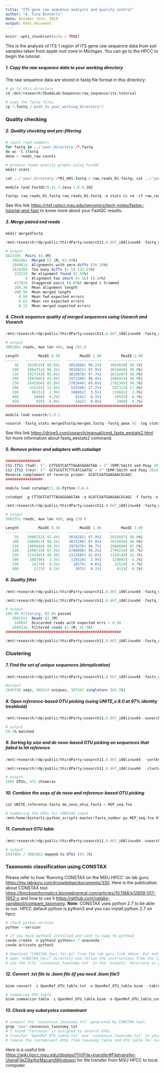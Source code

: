 ```yaml
---
title: "ITS gene raw sequence analysis and quality control"
author: "A. Fina Bintarti"
date: October 15th, 2019
output: html_document
---
```


```r
knitr::opts_chunk$set(echo = TRUE)
```
This is the analysis of ITS 1 region of ITS gene raw sequence data from soil samples taken from apple root zone in Michigan. You can go to the HPCC to begin the tutorial.

##### 1. Copy the raw sequence data to your working directory
The raw sequence data are stored in fastq file format in this directory:
```r
# go to this directory
cd /mnt/research/ShadeLab/Sequence/raw_sequence/its.tutorial

# copy the fastq files
cp *.fastq /'path_to_your_working_directory'/
```
### Quality checking

##### 2. Quality checking and pre-filtering
```r
# count read numbers
for fastq in ../'your_directory'/*.fastq
do wc -l $fastq
done > reads_raw.counts

# produce reads quality graphs using FastQC
mkdir stats

cat ../'your_directory'/*R1_001.fastq > raw_reads_R1.fastq; cat ../'your_directory'/*R2_001.fastq > raw_reads_R2.fastq

module load FastQC/0.11.7-Java-1.8.0_162

fastqc raw_reads_R1.fastq raw_reads_R2.fastq -o stats && rm -rf raw_reads_R1.fastq raw_reads_R2.fastq
```
See this link <https://rtsf.natsci.msu.edu/genomics/tech-notes/fastqc-tutorial-and-faq/> to know more about your FastQC results.

##### 3. Merge paired end reads
```r
mkdir mergedfastq

/mnt/research/rdp/public/thirdParty/usearch11.0.667_i86linux64 -fastq_mergepairs ../rawreads/*R1*.fastq -relabel @ -tabbedout merged_tabbed.txt -report merged_summary.txt -fastqout mergedfastq/merged.fastq

# output
4823385  Pairs (4.8M)
   3081862  Merged (3.1M, 63.89%)
   1840814  Alignments with zero diffs (38.16%)
   1618304  Too many diffs (> 5) (33.55%)
    123219  No alignment found (2.55%)
         0  Alignment too short (< 16) (0.00%)
    417024  Staggered pairs (8.65%) merged & trimmed
    206.36  Mean alignment length
    280.99  Mean merged length
      0.84  Mean fwd expected errors
      0.63  Mean rev expected errors
      0.15  Mean merged expected errors
```

##### 4. Check sequence quality of merged sequences using Usearch and Vsearch

```r
/mnt/research/rdp/public/thirdParty/usearch11.0.667_i86linux64 -fastq_eestats2 mergedfastq/merged.fastq -output stats_eestats2_USEARCH.txt

# output
3081862 reads, max len 484, avg 281.0

Length         MaxEE 0.50         MaxEE 1.00         MaxEE 2.00
------   ----------------   ----------------   ----------------
    50    3039519( 98.6%)    3053604( 99.1%)    3054830( 99.1%)
   100    2964751( 96.2%)    3016022( 97.9%)    3019440( 98.0%)
   150    2927343( 95.0%)    3010078( 97.7%)    3019297( 98.0%)
   200    2867605( 93.0%)    2971509( 96.4%)    2986914( 96.9%)
   250    2645566( 85.8%)    2762440( 89.6%)    2782345( 90.3%)
   300     474191( 15.4%)     529398( 17.2%)     547313( 17.8%)
   350      88151(  2.9%)     108052(  3.5%)     119661(  3.9%)
   400       5808(  0.2%)       8161(  0.3%)      10553(  0.3%)
   450        935(  0.0%)       1422(  0.0%)       1968(  0.1%)
###############################################################

module load vsearch/2.9.1

vsearch -fastq_stats mergedfastq/merged.fastq -fastq_qmax 42 -log stats_results_VSEARCH.txt
```
See this link <https://drive5.com/usearch/manual/cmd_fastq_eestats2.html> for more information about fastq_eestats2 command.

##### 5. Remove primer and adapters with cutadapt
```r
################
CS1-ITS1 (fwd): 5’- CTTGGTCATTTAGAGGAAGTAA – 3’ (EMP/Smith and Peay 2014)
CS2-ITS2 (rev): 5’- GCTGCGTTCTTCATCGATGC – 3’ (EMP/Smith and Peay 2014)
Reverse complement of reverse primer: GCATCGATGAAGAACGCAGC
#################

module load cutadapt/1.16-Python-3.6.4

cutadapt -g CTTGGTCATTTAGAGGAAGTAA -a GCATCGATGAAGAACGCAGC -f fastq -n 2 --discard-untrimmed --match-read-wildcards -o cut_merged.fastq mergedfastq/merged.fastq > cut_adpt_results.txt

/mnt/research/rdp/public/thirdParty/usearch11.0.667_i86linux64 -fastq_eestats2 cut_merged.fastq -output cutdapt_eestats2_USEARCH.txt

# output
3081551 reads, max len 460, avg 239.0

Length         MaxEE 0.50         MaxEE 1.00         MaxEE 2.00
------   ----------------   ----------------   ----------------
    50    3000252( 97.4%)    3018292( 97.9%)    3019597( 98.0%)
   100    2966813( 96.3%)    3015196( 97.8%)    3019056( 98.0%)
   150    2905666( 94.3%)    2979376( 96.7%)    2988660( 97.0%)
   200    2690719( 87.3%)    2780090( 90.2%)    2794214( 90.7%)
   250    1241945( 40.3%)    1312685( 42.6%)    1329149( 43.1%)
   300     100390(  3.3%)     119324(  3.9%)     129893(  4.2%)
   350      14179(  0.5%)      18579(  0.6%)      22524(  0.7%)
   400       2173(  0.1%)       3073(  0.1%)       4119(  0.1%)
```
##### 6. Quality filter 
```r
/mnt/research/rdp/public/thirdParty/usearch11.0.667_i86linux64 -fastq_eestats2 cut_merged.fastq -output cut_merged.pre_filtered.eestats2.txt -length_cutoffs 100,400,10

/mnt/research/rdp/public/thirdParty/usearch11.0.667_i86linux64 -fastq_filter cut_merged.fastq -fastq_minlen 150 -fastq_maxee 0.5 -fastaout cut_merged_filtered.fa -fastaout_discarded merged.no_filter.fa -fastqout cut_merged_filtered.fastq

# output
100.0% Filtering, 92.5% passed 
   3081551  Reads (3.1M)                    
    140047  Discarded reads with expected errs > 0.50
   2849338  Filtered reads (2.8M, 92.5%)
#####################################################

/mnt/research/rdp/public/thirdParty/usearch11.0.667_i86linux64 -fastq_eestats2 cut_merged_filtered.fastq -output cut_merged.post_filtered.eestats2.txt -length_cutoffs 150,400,10
```
### Clustering

##### 7. Find the set of unique sequences (dereplication)
```r
/mnt/research/rdp/public/thirdParty/usearch11.0.667_i86linux64 -fastx_uniques cut_merged_filtered.fastq -fastaout derep_filtered_cut_merged.fasta -sizeout

#output
2849338 seqs, 469224 uniques, 307561 singletons (65.5%)
```
##### 8. Open reference-based OTU picking (using UNITE_v.8.0 at 97% identity treshhold)
```r
/mnt/research/rdp/public/thirdParty/usearch11.0.667_i86linux64 -usearch_global derep_filtered_cut_merged.fasta -id 0.97 -db /mnt/research/ShadeLab/UNITE_v.8.0/sh_refs_qiime_ver8_97_02.02.2019.fasta  -strand plus -uc ref_seqs.uc -dbmatched UNITE_reference.fasta -notmatched UNITE_failed_closed.fq

# output
59.3% matched
```
##### 9. Sorting by size and de novo-based OTU picking on sequences that failed to hit reference
```r
/mnt/research/rdp/public/thirdParty/usearch11.0.667_i86linux64  -sortbysize UNITE_failed_closed.fq -fastaout sorted_UNITE_failed_closed.fq

/mnt/research/rdp/public/thirdParty/usearch11.0.667_i86linux64  -cluster_otus sorted_UNITE_failed_closed.fq -minsize 2 -otus de_novo_otus.fasta -uparseout uparse_otus.txt -relabel OTU_

# output
2005 OTUs, 472 chimeras
```
##### 10. Combine the seqs of de novo and reference-based OTU picking
```r
cat UNITE_reference.fasta de_novo_otus.fasta > REP_seq.fna

# numbering the OTUs for CONSTAX input
/mnt/home/bintarti/python_scripts-master/fasta_number.py REP_seq.fna OTU_ > NUMB_REP_seq.fasta
```
##### 11. Construct OTU table 
```r
/mnt/research/rdp/public/thirdParty/usearch11.0.667_i86linux64 -usearch_global mergedfastq/merged.fastq -db NUMB_REP_seq.fasta -strand plus -id 0.97 -uc OTU_map.uc -otutabout OpenRef_OTU_table.txt

# output
2937403 / 3081862 mapped to OTUs (95.3%)  
```
### Taxonomic classification using CONSTAX
Please refer to how 'Running CONSTAX on the MSU HPCC' on lab guru: <https://my.labguru.com/knowledge/documents/330>. Here is the publication about CONSTAX tool <https://bmcbioinformatics.biomedcentral.com/articles/10.1186/s12859-017-1952-x> and how to use it <https://github.com/natalie-vandepol/compare_taxonomy>. **Note**: CONSTAX uses python 2.7 to be able to run. HPCC default python is python3 and you can install python 2.7 on hpcc

```r
# check python version
python --version

# if you have python3 installed and want to swap to python2
conda create -n python2 python=2.7 anaconda
conda activate python2

# download "CONSTAX_hpcc.tar.gz" from the lab guru link above. Put and extract the file on your home directory on hpcc.
# open "CONSTAX_hpcc" directory and follow the instructions from the lab guru link above.
# use the file 'consensus_taxonomy.txt' in the 'outputs' directory as your taxonomy table.
```
##### 12. Convert .txt file to .biom file (if you need .biom file!)
```r
biom convert -i OpenRef_OTU_table.txt -o OpenRef_OTU_table.biom --table-type="OTU table" --to-json

# summarize OTU table
biom summarize-table -i OpenRef_OTU_table.biom -o OpenRef_OTU_table_sum.txt

```
##### 13. Check any eukaryotes contaminant
```r
# inspect the 'consensus_taxonomy.txt' generated by CONSTAX tool. 
grep "zoa" consensus_taxonomy.txt 
# I found "Cercozoa" is assigned to several OTUs. 
# transfer 'OpenRef_OTU_table.txt' and 'consensus_taxonomy.txt' to your local working directory.
# remove the contaminant OTUs from taxonomy table and OTU table for further analysis on R.
```
Here is a useful link <https://wiki.hpcc.msu.edu/display/ITH/File+transfer#Filetransfer-UsingFileZilla(forMacandWindows)> for file transfer from MSU HPCC to local computer.
